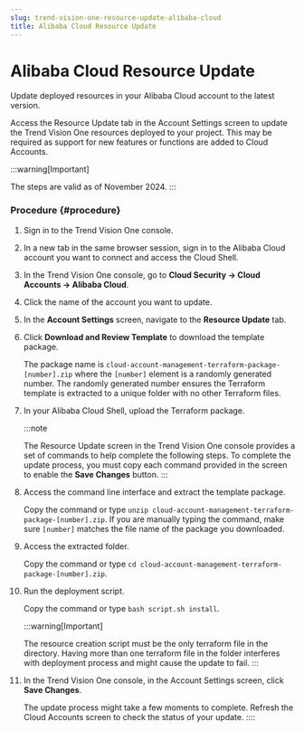 ```yaml
---
slug: trend-vision-one-resource-update-alibaba-cloud
title: Alibaba Cloud Resource Update
---
```

# Alibaba Cloud Resource Update

Update deployed resources in your Alibaba Cloud account to the latest version.

Access the Resource Update tab in the Account Settings screen to update the Trend Vision One resources deployed to your project. This may be required as support for new features or functions are added to Cloud Accounts.

:::warning[Important]

The steps are valid as of November 2024.
:::

### Procedure {#procedure}

1.  Sign in to the Trend Vision One console.

2.  In a new tab in the same browser session, sign in to the Alibaba Cloud account you want to connect and access the Cloud Shell.

3.  In the Trend Vision One console, go to **Cloud Security → Cloud Accounts → Alibaba Cloud**.

4.  Click the name of the account you want to update.

5.  In the **Account Settings** screen, navigate to the **Resource Update** tab.

6.  Click **Download and Review Template** to download the template package.

    The package name is `cloud-account-management-terraform-package-[number].zip` where the `[number]` element is a randomly generated number. The randomly generated number ensures the Terraform template is extracted to a unique folder with no other Terraform files.

7.  In your Alibaba Cloud Shell, upload the Terraform package.

    :::note

    The Resource Update screen in the Trend Vision One console provides a set of commands to help complete the following steps. To complete the update process, you must copy each command provided in the screen to enable the **Save Changes** button.
    :::

8.  Access the command line interface and extract the template package.

    Copy the command or type `unzip cloud-account-management-terraform-package-[number].zip`. If you are manually typing the command, make sure `[number]` matches the file name of the package you downloaded.

9.  Access the extracted folder.

    Copy the command or type `cd cloud-account-management-terraform-package-[number].zip`.

10. Run the deployment script.

    Copy the command or type `bash script.sh install`.

    :::warning[Important]

    The resource creation script must be the only terraform file in the directory. Having more than one terraform file in the folder interferes with deployment process and might cause the update to fail.
    :::

11. In the Trend Vision One console, in the Account Settings screen, click **Save Changes**.

    The update process might take a few moments to complete. Refresh the Cloud Accounts screen to check the status of your update.
::::
